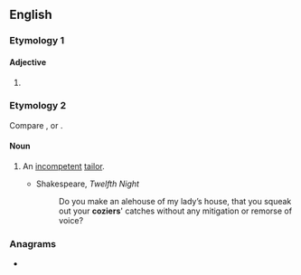 ==English==

===Etymology 1===

====Adjective====
{{head|en|adjective comparative form}}

# {{en-comparative of|cosy}}

===Etymology 2===
Compare {{cog|fro|coussier||maker of mattresses}}, or {{m|fro|couseor||tailor}}.

====Noun====
{{en-noun}}

# {{lb|en|obsolete}} An [[incompetent]] [[tailor]].
#* Shakespeare, ''Twelfth Night''
#*: Do you make an alehouse of my lady’s house, that you squeak out your '''coziers'''' catches without any mitigation or remorse of voice?

{{Webster 1913}}

===Anagrams===
* {{anagrams|en|a=ceiors|Croesi|Crœsi|Recios|cories|croise|croisé|scorie}}